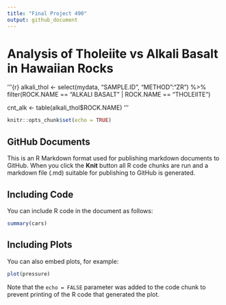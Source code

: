 ```yaml
---
title: "Final Project 490"
output: github_document
---
```



# Analysis of Tholeiite vs Alkali Basalt in Hawaiian Rocks

'''{r} alkali_thol <- select(mydata, "SAMPLE.ID", "METHOD":"ZR") %>%
  filter(ROCK.NAME == "ALKALI BASALT" | ROCK.NAME == "THOLEIITE")

cnt_alk <- table(alkali_thol$ROCK.NAME)
'''

```r
knitr::opts_chunk$set(echo = TRUE)
```

## GitHub Documents

This is an R Markdown format used for publishing markdown documents to GitHub. When you click the **Knit** button all R code chunks are run and a markdown file (.md) suitable for publishing to GitHub is generated.

## Including Code

You can include R code in the document as follows:

```r
summary(cars)
```

## Including Plots

You can also embed plots, for example:

```r
plot(pressure)
```

Note that the `echo = FALSE` parameter was added to the code chunk to prevent printing of the R code that generated the plot.
